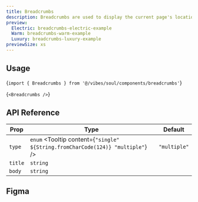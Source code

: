 ```yaml
---
title: Breadcrumbs
description: Breadcrumbs are used to display the current page's location within a hierarchy and enable easy navigation.
preview:
  Electric: breadcrumbs-electric-example
  Warm: breadcrumbs-warm-example
  Luxury: breadcrumbs-luxury-example
previewSize: xs
---
```


## Usage

<CodeBlock lang="bash">{`import { Breadcrumbs } from '@/vibes/soul/components/breadcrumbs'`}</CodeBlock>

<CodeBlock lang="bash">{`<Breadcrumbs />`}</CodeBlock>

## API Reference

| Prop                                                                                       | Type                                                                           | Default      |
| ------------------------------------------------------------------------------------------ | ------------------------------------------------------------------------------ | ------------ |
| `type` <Tooltip content='This is an example tooltip for what this particular prop does'/>  | `enum` <Tooltip content={`"single" ${String.fromCharCode(124)} "multiple"`} /> | `"multiple"` |
| `title` <Tooltip content='This is an example tooltip for what this particular prop does'/> | `string`                                                                       |              |
| `body` <Tooltip content='This is an example tooltip for what this particular prop does'/>  | `string`                                                                       |              |

## Figma

<Figma url="https://www.figma.com/design/kgCf8OkDCe90wBSKNNqueL/Soul-Vibe?node-id=737-16279&t=dbm9GtAtS2A3vy2g-4" />
